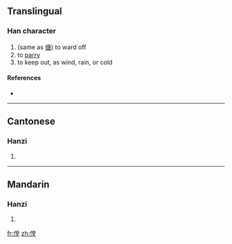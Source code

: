==Translingual==

===Han character===
{{Han char|rn=9|rad=人|as=11|sn=13|four=|canj=人火月土 (OFBG)}}

# (same as [[傏]]) to ward off
# to [[parry]]
# to keep out, as wind, rain, or cold

====References====
* {{Han ref|kx=0114.270|hdz=10210.160|uh=347D|ud=13437}}

----

==Cantonese==

===Hanzi===
{{yue-hanzi|jyut=|y=tong4}}

# {{defn|Cantonese|sort=人11}}

----

==Mandarin==

===Hanzi===
{{cmn-hanzi|pin=[[táng]] ([[tang2]])|wg=t'ang<sup>2</sup>}}

# {{defn|Mandarin|sort=人11}}

[[fr:㑽]]
[[zh:㑽]]